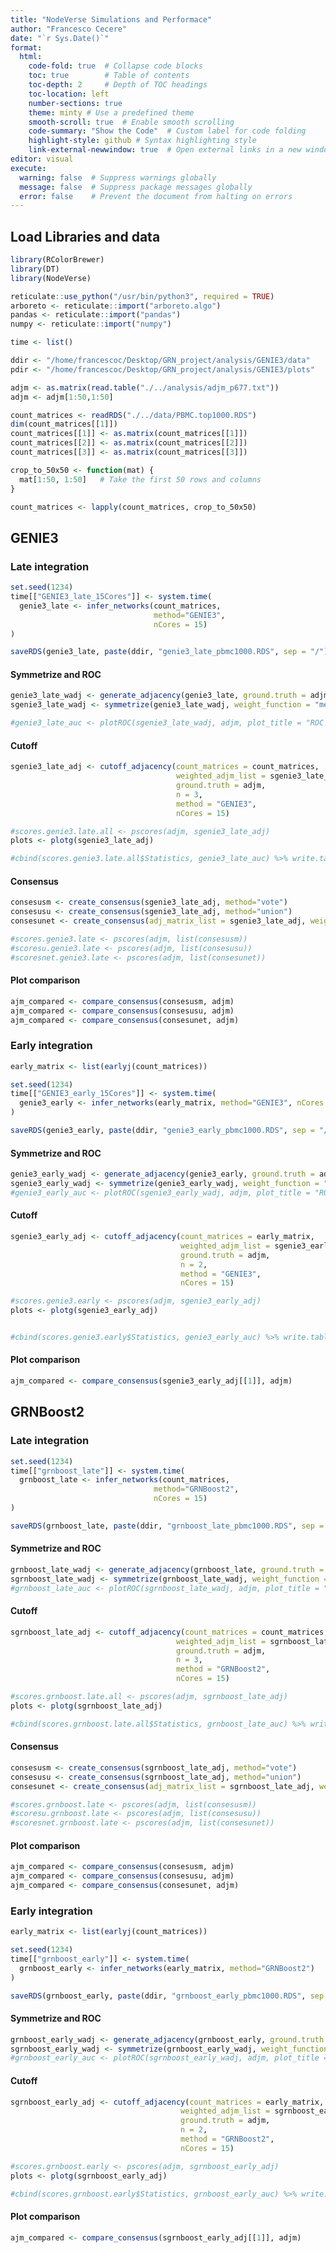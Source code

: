 ```yaml
---
title: "NodeVerse Simulations and Performace"
author: "Francesco Cecere"
date: "`r Sys.Date()`"
format: 
  html:
    code-fold: true  # Collapse code blocks
    toc: true        # Table of contents
    toc-depth: 2     # Depth of TOC headings
    toc-location: left
    number-sections: true
    theme: minty # Use a predefined theme
    smooth-scroll: true  # Enable smooth scrolling
    code-summary: "Show the Code"  # Custom label for code folding
    highlight-style: github # Syntax highlighting style
    link-external-newwindow: true  # Open external links in a new window
editor: visual
execute:
  warning: false  # Suppress warnings globally
  message: false  # Suppress package messages globally
  error: false    # Prevent the document from halting on errors
---
```


## Load Libraries and data

```r
library(RColorBrewer)
library(DT)
library(NodeVerse)

reticulate::use_python("/usr/bin/python3", required = TRUE)
arboreto <- reticulate::import("arboreto.algo")
pandas <- reticulate::import("pandas")
numpy <- reticulate::import("numpy")

time <- list()

ddir <- "/home/francescoc/Desktop/GRN_project/analysis/GENIE3/data"
pdir <- "/home/francescoc/Desktop/GRN_project/analysis/GENIE3/plots"

adjm <- as.matrix(read.table("./../analysis/adjm_p677.txt"))
adjm <- adjm[1:50,1:50]

count_matrices <- readRDS("./../data/PBMC.top1000.RDS")
dim(count_matrices[[1]])
count_matrices[[1]] <- as.matrix(count_matrices[[1]])
count_matrices[[2]] <- as.matrix(count_matrices[[2]])
count_matrices[[3]] <- as.matrix(count_matrices[[3]])

```

```r
crop_to_50x50 <- function(mat) {
  mat[1:50, 1:50]   # Take the first 50 rows and columns
}

count_matrices <- lapply(count_matrices, crop_to_50x50)

```

## GENIE3

### Late integration

```r
set.seed(1234)
time[["GENIE3_late_15Cores"]] <- system.time(
  genie3_late <- infer_networks(count_matrices, 
                                method="GENIE3",
                                nCores = 15)
)

saveRDS(genie3_late, paste(ddir, "genie3_late_pbmc1000.RDS", sep = "/"))
```

#### Symmetrize and ROC

```r
genie3_late_wadj <- generate_adjacency(genie3_late, ground.truth = adjm)
sgenie3_late_wadj <- symmetrize(genie3_late_wadj, weight_function = "mean")

#genie3_late_auc <- plotROC(sgenie3_late_wadj, adjm, plot_title = "ROC curve - GENIE3 Late Integration")

```

#### Cutoff

```r
sgenie3_late_adj <- cutoff_adjacency(count_matrices = count_matrices,
                                     weighted_adjm_list = sgenie3_late_wadj, 
                                     ground.truth = adjm,
                                     n = 3,
                                     method = "GENIE3",
                                     nCores = 15)

#scores.genie3.late.all <- pscores(adjm, sgenie3_late_adj)
plots <- plotg(sgenie3_late_adj)

#cbind(scores.genie3.late.all$Statistics, genie3_late_auc) %>% write.table(., paste(ddir, "genie3_late_pbmc1000_perf.txt", sep = "/"), sep = "\t", quote = F, col.names = T, row.names = F)
```

#### Consensus

```r
consesusm <- create_consensus(sgenie3_late_adj, method="vote")
consesusu <- create_consensus(sgenie3_late_adj, method="union")
consesunet <- create_consensus(adj_matrix_list = sgenie3_late_adj, weighted_list = sgenie3_late_wadj, method = "INet", threshold = 0.05, ncores = 15)

#scores.genie3.late <- pscores(adjm, list(consesusm))
#scoresu.genie3.late <- pscores(adjm, list(consesusu))
#scoresnet.genie3.late <- pscores(adjm, list(consesunet))

```

#### Plot comparison

```r
ajm_compared <- compare_consensus(consesusm, adjm)
ajm_compared <- compare_consensus(consesusu, adjm)
ajm_compared <- compare_consensus(consesunet, adjm)

```

### Early integration

```r
early_matrix <- list(earlyj(count_matrices))

set.seed(1234)
time[["GENIE3_early_15Cores"]] <- system.time(
  genie3_early <- infer_networks(early_matrix, method="GENIE3", nCores = 15)
)

saveRDS(genie3_early, paste(ddir, "genie3_early_pbmc1000.RDS", sep = "/"))
```

#### Symmetrize and ROC

```r
genie3_early_wadj <- generate_adjacency(genie3_early, ground.truth = adjm)
sgenie3_early_wadj <- symmetrize(genie3_early_wadj, weight_function = "mean")
#genie3_early_auc <- plotROC(sgenie3_early_wadj, adjm, plot_title = "ROC curve - GENIE3 Early Integration")

```

#### Cutoff

```r
sgenie3_early_adj <- cutoff_adjacency(count_matrices = early_matrix,
                                      weighted_adjm_list = sgenie3_early_wadj, 
                                      ground.truth = adjm,
                                      n = 2,
                                      method = "GENIE3",
                                      nCores = 15)

#scores.genie3.early <- pscores(adjm, sgenie3_early_adj)
plots <- plotg(sgenie3_early_adj)


#cbind(scores.genie3.early$Statistics, genie3_early_auc) %>% write.table(., paste(ddir, "genie3_early_pbmc1000_perf.txt", sep = "/"), sep = "\t", quote = F, col.names = T, row.names = F)
```

#### Plot comparison

```r
ajm_compared <- compare_consensus(sgenie3_early_adj[[1]], adjm)

```

## GRNBoost2

### Late integration

```r
set.seed(1234)
time[["grnboost_late"]] <- system.time(
  grnboost_late <- infer_networks(count_matrices, 
                                method="GRNBoost2",
                                nCores = 15)
)

saveRDS(grnboost_late, paste(ddir, "grnboost_late_pbmc1000.RDS", sep = "/"))
```

#### Symmetrize and ROC

```r
grnboost_late_wadj <- generate_adjacency(grnboost_late, ground.truth = adjm)
sgrnboost_late_wadj <- symmetrize(grnboost_late_wadj, weight_function = "mean")
#grnboost_late_auc <- plotROC(sgrnboost_late_wadj, adjm, plot_title = "ROC curve - grnboost Late Integration")

```

#### Cutoff

```r
sgrnboost_late_adj <- cutoff_adjacency(count_matrices = count_matrices,
                                     weighted_adjm_list = sgrnboost_late_wadj, 
                                     ground.truth = adjm,
                                     n = 3,
                                     method = "GRNBoost2",
                                     nCores = 15)

#scores.grnboost.late.all <- pscores(adjm, sgrnboost_late_adj)
plots <- plotg(sgrnboost_late_adj)

#cbind(scores.grnboost.late.all$Statistics, grnboost_late_auc) %>% write.table(., paste(ddir, "grnboost_late_pbmc1000_perf.txt", sep = "/"), sep = "\t", quote = F, col.names = T, row.names = F)
```

#### Consensus

```r
consesusm <- create_consensus(sgrnboost_late_adj, method="vote")
consesusu <- create_consensus(sgrnboost_late_adj, method="union")
consesunet <- create_consensus(adj_matrix_list = sgrnboost_late_adj, weighted_list = sgrnboost_late_wadj, method = "INet", threshold = 0.05)

#scores.grnboost.late <- pscores(adjm, list(consesusm))
#scoresu.grnboost.late <- pscores(adjm, list(consesusu))
#scoresnet.grnboost.late <- pscores(adjm, list(consesunet))


```

#### Plot comparison

```r
ajm_compared <- compare_consensus(consesusm, adjm)
ajm_compared <- compare_consensus(consesusu, adjm)
ajm_compared <- compare_consensus(consesunet, adjm)


```

### Early integration

```r
early_matrix <- list(earlyj(count_matrices))

set.seed(1234)
time[["grnboost_early"]] <- system.time(
  grnboost_early <- infer_networks(early_matrix, method="GRNBoost2")
)

saveRDS(grnboost_early, paste(ddir, "grnboost_early_pbmc1000.RDS", sep = "/"))
```

#### Symmetrize and ROC

```r
grnboost_early_wadj <- generate_adjacency(grnboost_early, ground.truth = adjm)
sgrnboost_early_wadj <- symmetrize(grnboost_early_wadj, weight_function = "mean")
#grnboost_early_auc <- plotROC(sgrnboost_early_wadj, adjm, plot_title = "ROC curve - grnboost Early Integration")

```

#### Cutoff

```r
sgrnboost_early_adj <- cutoff_adjacency(count_matrices = early_matrix,
                                      weighted_adjm_list = sgrnboost_early_wadj, 
                                      ground.truth = adjm,
                                      n = 2,
                                      method = "GRNBoost2",
                                      nCores = 15)

#scores.grnboost.early <- pscores(adjm, sgrnboost_early_adj)
plots <- plotg(sgrnboost_early_adj)

#cbind(scores.grnboost.early$Statistics, grnboost_early_auc) %>% write.table(., paste(ddir, "grnboost_early_pbmc1000_perf.txt", sep = "/"), sep = "\t", quote = F, col.names = T, row.names = F)
```

#### Plot comparison

```r
ajm_compared <- compare_consensus(sgrnboost_early_adj[[1]], adjm)
```
